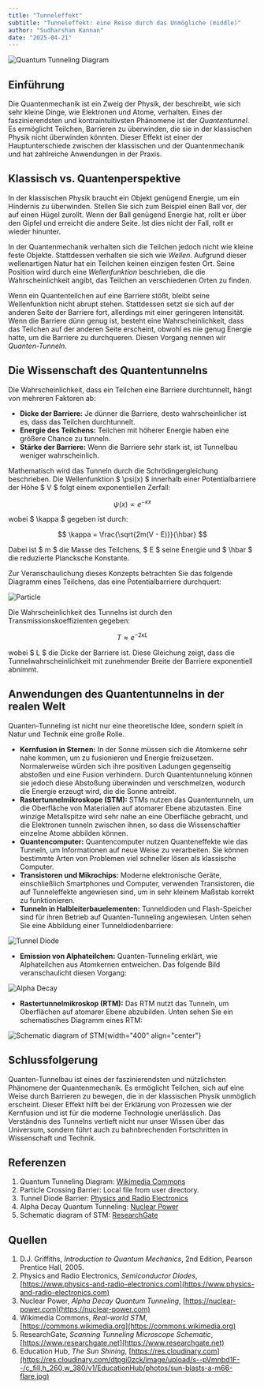 ```yaml
---
title: "Tunneleffekt"
subtitle: "Tunneleffekt: eine Reise durch das Unmögliche (middle)"
author: "Sudharshan Kannan"
date: "2025-04-21"
---
```


![Quantum Tunneling Diagram](https://upload.wikimedia.org/wikipedia/commons/4/48/E14-V20-B1.gif)

## Einführung

Die Quantenmechanik ist ein Zweig der Physik, der beschreibt, wie sich sehr kleine Dinge, wie Elektronen und Atome, verhalten. Eines der faszinierendsten und kontraintuitivsten Phänomene ist der _Quantentunnel_. Es ermöglicht Teilchen, Barrieren zu überwinden, die sie in der klassischen Physik nicht überwinden könnten. Dieser Effekt ist einer der Hauptunterschiede zwischen der klassischen und der Quantenmechanik und hat zahlreiche Anwendungen in der Praxis.

## Klassisch vs. Quantenperspektive

In der klassischen Physik braucht ein Objekt genügend Energie, um ein Hindernis zu überwinden. Stellen Sie sich zum Beispiel einen Ball vor, der auf einen Hügel zurollt. Wenn der Ball genügend Energie hat, rollt er über den Gipfel und erreicht die andere Seite. Ist dies nicht der Fall, rollt er wieder hinunter.

In der Quantenmechanik verhalten sich die Teilchen jedoch nicht wie kleine feste Objekte. Stattdessen verhalten sie sich wie _Wellen_. Aufgrund dieser wellenartigen Natur hat ein Teilchen keinen einzigen festen Ort. Seine Position wird durch eine _Wellenfunktion_ beschrieben, die die Wahrscheinlichkeit angibt, das Teilchen an verschiedenen Orten zu finden.

Wenn ein Quantenteilchen auf eine Barriere stößt, bleibt seine Wellenfunktion nicht abrupt stehen. Stattdessen setzt sie sich auf der anderen Seite der Barriere fort, allerdings mit einer geringeren Intensität. Wenn die Barriere dünn genug ist, besteht eine Wahrscheinlichkeit, dass das Teilchen auf der anderen Seite erscheint, obwohl es nie genug Energie hatte, um die Barriere zu durchqueren. Diesen Vorgang nennen wir _Quanten-Tunneln_.

## Die Wissenschaft des Quantentunnelns

Die Wahrscheinlichkeit, dass ein Teilchen eine Barriere durchtunnelt, hängt von mehreren Faktoren ab:

- **Dicke der Barriere:** Je dünner die Barriere, desto wahrscheinlicher ist es, dass das Teilchen durchtunnelt.
- **Energie des Teilchens:** Teilchen mit höherer Energie haben eine größere Chance zu tunneln.
- **Stärke der Barriere:** Wenn die Barriere sehr stark ist, ist Tunnelbau weniger wahrscheinlich.

Mathematisch wird das Tunneln durch die Schrödingergleichung beschrieben. Die Wellenfunktion $ \psi(x) $ innerhalb einer Potentialbarriere der Höhe $ V $ folgt einem exponentiellen Zerfall:

$$ \psi(x) \propto e^{- \kappa x} $$

wobei $ \kappa $ gegeben ist durch:

$$
\kappa = \frac{\sqrt{2m(V - E)}}{\hbar}
$$

Dabei ist $ m $ die Masse des Teilchens, $ E $ seine Energie und $ \hbar $ die reduzierte Plancksche Konstante.

Zur Veranschaulichung dieses Konzepts betrachten Sie das folgende Diagramm eines Teilchens, das eine Potentialbarriere durchquert:

![Particle](/posts/assets/entries/qtunnelling/Particle.png)

Die Wahrscheinlichkeit des Tunnelns ist durch den Transmissionskoeffizienten gegeben:

$$
T \approx e^{-2 \kappa L}
$$

wobei $ L $ die Dicke der Barriere ist. Diese Gleichung zeigt, dass die Tunnelwahrscheinlichkeit mit zunehmender Breite der Barriere exponentiell abnimmt.

## Anwendungen des Quantentunnelns in der realen Welt

Quanten-Tunneling ist nicht nur eine theoretische Idee, sondern spielt in Natur und Technik eine große Rolle.

- **Kernfusion in Sternen:** In der Sonne müssen sich die Atomkerne sehr nahe kommen, um zu fusionieren und Energie freizusetzen. Normalerweise würden sich ihre positiven Ladungen gegenseitig abstoßen und eine Fusion verhindern. Durch Quantentunnelung können sie jedoch diese Abstoßung überwinden und verschmelzen, wodurch die Energie erzeugt wird, die die Sonne antreibt.
- **Rastertunnelmikroskope (STM):** STMs nutzen das Quantentunneln, um die Oberfläche von Materialien auf atomarer Ebene abzutasten. Eine winzige Metallspitze wird sehr nahe an eine Oberfläche gebracht, und die Elektronen tunneln zwischen ihnen, so dass die Wissenschaftler einzelne Atome abbilden können.
- **Quantencomputer:** Quantencomputer nutzen Quanteneffekte wie das Tunneln, um Informationen auf neue Weise zu verarbeiten. Sie können bestimmte Arten von Problemen viel schneller lösen als klassische Computer.
- **Transistoren und Mikrochips:** Moderne elektronische Geräte, einschließlich Smartphones und Computer, verwenden Transistoren, die auf Tunneleffekte angewiesen sind, um in sehr kleinem Maßstab korrekt zu funktionieren.
- **Tunneln in Halbleiterbauelementen:** Tunneldioden und Flash-Speicher sind für ihren Betrieb auf Quanten-Tunneling angewiesen. Unten sehen Sie eine Abbildung einer Tunneldiodenbarriere:

![Tunnel Diode](https://www.physics-and-radio-electronics.com/electronic-devices-and-circuits/semiconductor-diodes/images/tunneldiodebarrier.png)

- **Emission von Alphateilchen:** Quanten-Tunneling erklärt, wie Alphateilchen aus Atomkernen entweichen. Das folgende Bild veranschaulicht diesen Vorgang:

![Alpha Decay](https://nuclear-power.com/wp-content/uploads/2018/08/alpha-decay-quantum-tunneling.png)

- **Rastertunnelmikroskop (RTM):** Das RTM nutzt das Tunneln, um Oberflächen auf atomarer Ebene abzubilden. Unten sehen Sie ein schematisches Diagramm eines RTM:

![Schematic diagram of STM](https://www.researchgate.net/profile/Naresh-Marturi/publication/281534044/figure/fig6/AS:614167945936928@1523440457752/Scanning-tunneling-microscope-schematic-diagram.png){width="400" align="center"}

## Schlussfolgerung

Quanten-Tunnelbau ist eines der faszinierendsten und nützlichsten Phänomene der Quantenmechanik. Es ermöglicht Teilchen, sich auf eine Weise durch Barrieren zu bewegen, die in der klassischen Physik unmöglich erscheint. Dieser Effekt hilft bei der Erklärung von Prozessen wie der Kernfusion und ist für die moderne Technologie unerlässlich. Das Verständnis des Tunnelns vertieft nicht nur unser Wissen über das Universum, sondern führt auch zu bahnbrechenden Fortschritten in Wissenschaft und Technik.

## Referenzen

1. Quantum Tunneling Diagram: [Wikimedia Commons](https://upload.wikimedia.org/wikipedia/commons/4/48/E14-V20-B1.gif)
2. Particle Crossing Barrier: Local file from user directory.
3. Tunnel Diode Barrier: [Physics and Radio Electronics](https://www.physics-and-radio-electronics.com/electronic-devices-and-circuits/semiconductor-diodes/images/tunneldiodebarrier.png)
4. Alpha Decay Quantum Tunneling: [Nuclear Power](https://nuclear-power.com/wp-content/uploads/2018/08/alpha-decay-quantum-tunneling.png)
5. Schematic diagram of STM: [ResearchGate](https://www.researchgate.net/profile/Naresh-Marturi/publication/281534044/figure/fig6/AS:614167945936928@1523440457752/Scanning-tunneling-microscope-schematic-diagram.png)

## Quellen

1. D.J. Griffiths, _Introduction to Quantum Mechanics_, 2nd Edition, Pearson Prentice Hall, 2005.
2. Physics and Radio Electronics, _Semiconductor Diodes_, [https://www.physics-and-radio-electronics.com](https://www.physics-and-radio-electronics.com)
3. Nuclear Power, _Alpha Decay Quantum Tunneling_, [https://nuclear-power.com](https://nuclear-power.com)
4. Wikimedia Commons, _Real-world STM_, [https://commons.wikimedia.org](https://commons.wikimedia.org)
5. ResearchGate, _Scanning Tunneling Microscope Schematic_, [https://www.researchgate.net](https://www.researchgate.net)
6. Education Hub, _The Sun Shining_, [https://res.cloudinary.com](https://res.cloudinary.com/dtpgi0zck/image/upload/s--pVmnbd1F--/c_fill,h_260,w_380/v1/EducationHub/photos/sun-blasts-a-m66-flare.jpg)
